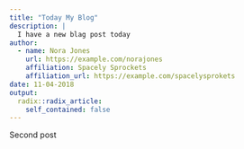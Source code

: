 ```yaml
---
title: "Today My Blog"
description: |
  I have a new blag post today
author:
  - name: Nora Jones 
    url: https://example.com/norajones
    affiliation: Spacely Sprockets
    affiliation_url: https://example.com/spacelysprokets
date: 11-04-2018
output:
  radix::radix_article:
    self_contained: false
---
```


Second post



